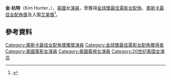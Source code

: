 {{Infobox person
| name               = 金·杭特<br/>Kim Hunter
| image              = Kim Hunter. cph.3b23243.jpg
| imagesize          = 
| caption            = 
| alt                = Photograph showing the head and shoulders of a woman
| birth_name         = 珍妮特·科爾（Janet Cole）
| birth_date         = {{Birth date|1922|11|12|mf=y}}
| birth_place        = {{USA}}[[密西根州|密西根州]][[底特律|底特律]]
| death_date         = {{Death date and age|2002|9|11|1922|11|12|mf=y}}
| death_place        = {{USA}}[[紐約市|紐約市]]
| occupation         = [[女演員|女演員]]
| years_active       = 1943年─2000年
| spouse             = 威廉·鮑德溫（William Baldwin）（1944年─1946年）（止於離婚）（育有一女）<br>羅伯特·埃米特（Robert Emmett）（1951年─2000年）（止於丈夫死亡）（育有一子）
| children           = 凱瑟琳·黛卓·鮑德溫（Kathryn Deirdre Baldwin）（1944年出生）<br>肖恩·羅伯特·埃米特（Sean Robert Emmett）（1954年出生）<ref name="guardian obituary">{{cite web|work=[[The_Guardian|The Guardian]]|url=https://www.theguardian.com/news/2002/sep/13/guardianobituaries.arts|date=September 13, 2002|author=Baxter, Brian|title=Kim Hunter}}</ref>
}}
'''金·杭特'''（Kim Hunter，{{bd|1922年|11月12日|2002年|9月11日|catIdx=H}}），[[美國|美國]]女[[演員|演員]]，曾獲得[[金球獎最佳電影女配角|金球獎最佳電影女配角]]、[[奧斯卡最佳女配角獎|奧斯卡最佳女配角獎]]及入圍[[艾美獎|艾美獎]]<ref name=emmy>{{cite web|title=1980 Emmy Winners & Nominees|url=http://www.soapoperadigest.com/emmys/winners1980/|work=Soap Opera Digest|publisher=[[American_Media_(publisher)|American Media, Inc.]]|accessdate=June 28, 2013|archiveurl=https://web.archive.org/web/20040818104130/http://www.soapoperadigest.com/emmys/winners1980/|archivedate=2004-08-18|deadurl=yes}}</ref>。

== 參考資料 ==
{{reflist}}

{{奧斯卡最佳女配角獎 (1941–1960)}}
{{金球獎最佳電影女配角}}
{{Authority control}}
[[Category:奧斯卡最佳女配角獎獲獎演員|Category:奧斯卡最佳女配角獎獲獎演員]]
[[Category:金球獎最佳電影女配角獲得者|Category:金球獎最佳電影女配角獲得者]]
[[Category:美國電影女演員|Category:美國電影女演員]]
[[Category:美國電視女演員|Category:美國電視女演員]]
[[Category:20世纪美国女演员|Category:20世纪美国女演员]]
{{DEFAULTSORT:Hunter, Kim}}